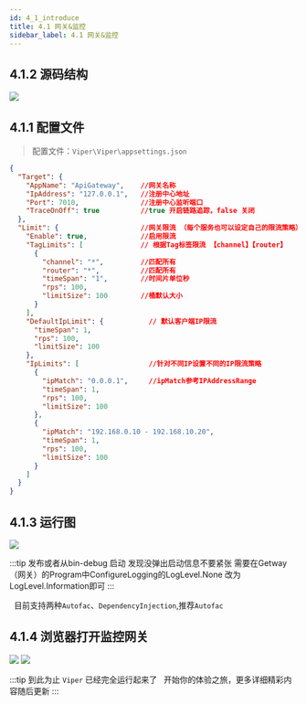 ```yaml
---
id: 4_1_introduce
title: 4.1 网关&监控
sidebar_label: 4.1 网关&监控
---
```


## 4.1.2 源码结构

<div style={{width:"100%",textAlign:"center"}}>
    <img src={useBaseUrl("img/gateway.png")} />
</div>

## 4.1.1 配置文件

>   配置文件：`Viper\Viper\appsettings.json`

```json
{
  "Target": {
    "AppName": "ApiGateway",    //网关名称
    "IpAddress": "127.0.0.1",   //注册中心地址
    "Port": 7010,               //注册中心监听端口
    "TraceOnOff": true          //true 开启链路追踪，false 关闭
  },
  "Limit": {                    //网关限流 （每个服务也可以设定自己的限流策略）
    "Enable": true,             //启用限流
    "TagLimits": [              // 根据Tag标签限流 【channel】【router】
      {
        "channel": "*",         //匹配所有
        "router": "*",          //匹配所有
        "timeSpan": "1",        //时间片单位秒
        "rps": 100,
        "limitSize": 100        //桶默认大小
      }
    ],
    "DefaultIpLimit": {           // 默认客户端IP限流
      "timeSpan": 1,
      "rps": 100,
      "limitSize": 100
    },
    "IpLimits": [                 //针对不同IP设置不同的IP限流策略
      {
        "ipMatch": "0.0.0.1",     //ipMatch参考IPAddressRange
        "timeSpan": 1,
        "rps": 100,
        "limitSize": 100
      },
      {
        "ipMatch": "192.168.0.10 - 192.168.10.20",
        "timeSpan": 1,
        "rps": 100,
        "limitSize": 100
      }
    ]
  }
}

```
## 4.1.3 运行图

<div style={{width:"100%",textAlign:"center"}}>
    <img src={useBaseUrl("img/getway_runing.jpg")} />
</div>

:::tip 发布或者从bin-debug 启动 发现没弹出启动信息不要紧张 
  需要在Getway（网关）的Program中ConfigureLogging的LogLevel.None 改为LogLevel.Information即可
:::

&nbsp;&nbsp;目前支持两种`Autofac`、`DependencyInjection`,推荐`Autofac`

## 4.1.4 浏览器打开监控网关

<div style={{width:"100%",textAlign:"center"}}>
    <img src={useBaseUrl("img/login_page.jpg")} />
    <img src={useBaseUrl("img/dashboard.jpg")} />
</div>


:::tip 到此为止 `Viper` 已经完全运行起来了
&nbsp;&nbsp;开始你的体验之旅，更多详细精彩内容随后更新
:::
